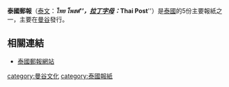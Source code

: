 {{Infobox_Newspaper |
name                = 泰國郵報|
type                =  [[日報|日報]]|
format              = [[寬體版|寬體版]]|
foundation          = 1996年10月21日|
ceased publication  = |
price               = 10 [[泰銖|泰銖]]|
owners              =  Thai Journal Group Co.|
publisher           = Elite Newspaper|
editor              = 不詳|
language            = [[泰語|泰語]]|
political           = |
circulation         = 150,000|
headquarters        = [[曼谷|曼谷]][[空堤區|空堤區]] |
ISSN                = |
website             = http://www.thaipost.net/|
}}

'''泰國郵報'''（[[泰文|泰文]]：'''''ไทย โพสต์'''''，[[拉丁字母|拉丁字母]]：'''''Thai Post'''''）是[[泰國|泰國]]的5份主要報紙之一，主要在[[曼谷|曼谷]]發行。

==相關連結==
*[https://web.archive.org/web/20071011005102/http://www.thaipost.net/ 泰國郵報網站]

[[category:曼谷文化|category:曼谷文化]]
[[category:泰國報紙|category:泰國報紙]]